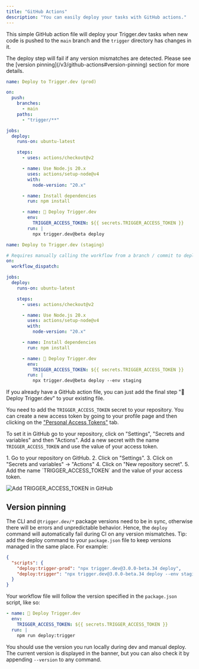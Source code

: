 ```yaml
---
title: "GitHub Actions"
description: "You can easily deploy your tasks with GitHub actions."
---
```


This simple GitHub action file will deploy your Trigger.dev tasks when new code is pushed to the `main` branch and the `trigger` directory has changes in it.

<Warning>
  The deploy step will fail if any version mismatches are detected. Please see the [version
  pinning](/v3/github-actions#version-pinning) section for more details.
</Warning>

<CodeGroup>

```yaml .github/workflows/release-trigger-prod.yml
name: Deploy to Trigger.dev (prod)

on:
  push:
    branches:
      - main
    paths:
      - "trigger/**"

jobs:
  deploy:
    runs-on: ubuntu-latest

    steps:
      - uses: actions/checkout@v2

      - name: Use Node.js 20.x
        uses: actions/setup-node@v4
        with:
          node-version: "20.x"

      - name: Install dependencies
        run: npm install

      - name: 🚀 Deploy Trigger.dev
        env:
          TRIGGER_ACCESS_TOKEN: ${{ secrets.TRIGGER_ACCESS_TOKEN }}
        run: |
          npx trigger.dev@beta deploy
```

```yaml .github/workflows/release-trigger-staging.yml
name: Deploy to Trigger.dev (staging)

# Requires manually calling the workflow from a branch / commit to deploy to staging
on:
  workflow_dispatch:

jobs:
  deploy:
    runs-on: ubuntu-latest

    steps:
      - uses: actions/checkout@v2

      - name: Use Node.js 20.x
        uses: actions/setup-node@v4
        with:
          node-version: "20.x"

      - name: Install dependencies
        run: npm install

      - name: 🚀 Deploy Trigger.dev
        env:
          TRIGGER_ACCESS_TOKEN: ${{ secrets.TRIGGER_ACCESS_TOKEN }}
        run: |
          npx trigger.dev@beta deploy --env staging
```

</CodeGroup>

If you already have a GitHub action file, you can just add the final step "🚀 Deploy Trigger.dev" to your existing file.

You need to add the `TRIGGER_ACCESS_TOKEN` secret to your repository. You can create a new access token by going to your profile page and then clicking on the ["Personal Access Tokens"](https://cloud.trigger.dev/account/tokens) tab.

To set it in GitHub go to your repository, click on "Settings", "Secrets and variables" and then "Actions". Add a new secret with the name `TRIGGER_ACCESS_TOKEN` and use the value of your access token.

<Accordion title="How to add TRIGGER_ACCESS_TOKEN in GitHub">
  1. Go to your repository on GitHub.
  2. Click on "Settings".
  3. Click on "Secrets and variables" -> "Actions"
  4. Click on "New repository secret".
  5. Add the name `TRIGGER_ACCESS_TOKEN` and the value of your access token.

![Add TRIGGER_ACCESS_TOKEN in GitHub](/images/github-access-token.png)

</Accordion>

## Version pinning

The CLI and `@trigger.dev/*` package versions need to be in sync, otherwise there will be errors and unpredictable behavior. Hence, the `deploy` command will automatically fail during CI on any version mismatches.
Tip: add the deploy command to your `package.json` file to keep versions managed in the same place. For example:

```json
{
  "scripts": {
    "deploy:trigger-prod": "npx trigger.dev@3.0.0-beta.34 deploy",
    "deploy:trigger": "npx trigger.dev@3.0.0-beta.34 deploy --env staging"
  }
}
```
Your workflow file will follow the version specified in the `package.json` script, like so:

```yaml .github/workflows/release-trigger.yml
- name: 🚀 Deploy Trigger.dev
  env:
    TRIGGER_ACCESS_TOKEN: ${{ secrets.TRIGGER_ACCESS_TOKEN }}
  run: |
    npm run deploy:trigger
```

You should use the version you run locally during dev and manual deploy. The current version is displayed in the banner, but you can also check it by appending `--version` to any command.
